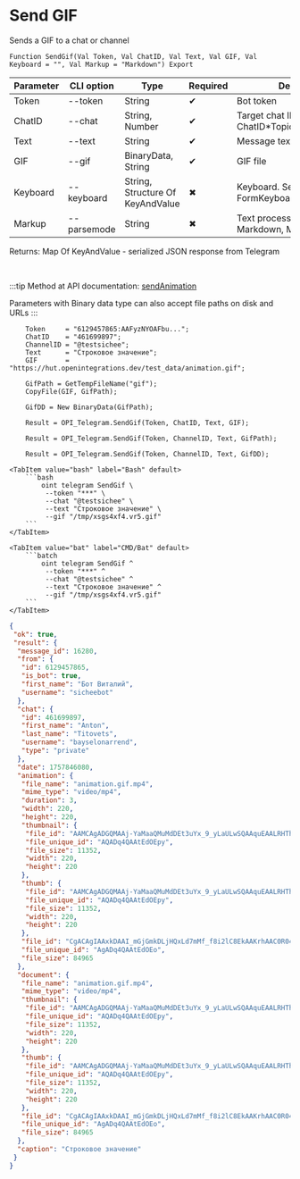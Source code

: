 ﻿---
sidebar_position: 6
description: Send GIF and other functions to work with Telegram in the Open Integration Package, a free open-source integration library for 1C:Enterprise 8, OneScript and CLI
keywords: [1C, 1С, 1С:Enterprise, 1С:Enterprise 8.3, API, Integration, Services, Exchange, OneScript, CLI, Telegram]
---


# Send GIF
 Sends a GIF to a chat or channel



`Function SendGif(Val Token, Val ChatID, Val Text, Val GIF, Val Keyboard = "", Val Markup = "Markdown") Export`

  | Parameter | CLI option | Type | Required | Description |
  |-|-|-|-|-|
  | Token | --token | String | &#x2714; | Bot token |
  | ChatID | --chat | String, Number | &#x2714; | Target chat ID or ChatID*TopicID |
  | Text | --text | String | &#x2714; | Message text |
  | GIF | --gif | BinaryData, String | &#x2714; | GIF file |
  | Keyboard | --keyboard | String, Structure Of KeyAndValue | &#x2716; | Keyboard. See FormKeyboardFromButtonArray |
  | Markup | --parsemode | String | &#x2716; | Text processing type (HTML, Markdown, MarkdownV2) |

  
  Returns:  Map Of KeyAndValue - serialized JSON response from Telegram

<br/>

:::tip
Method at API documentation: [sendAnimation](https://core.telegram.org/bots/api#sendanimation)

Parameters with Binary data type can also accept file paths on disk and URLs
:::
<br/>



```bsl title="1C:Enterprise/OneScript code example"
    Token     = "6129457865:AAFyzNYOAFbu...";
    ChatID    = "461699897";
    ChannelID = "@testsichee";
    Text      = "Строковое значение";
    GIF       = "https://hut.openintegrations.dev/test_data/animation.gif";

    GifPath = GetTempFileName("gif");
    CopyFile(GIF, GifPath);

    GifDD = New BinaryData(GifPath);

    Result = OPI_Telegram.SendGif(Token, ChatID, Text, GIF);

    Result = OPI_Telegram.SendGif(Token, ChannelID, Text, GifPath);

    Result = OPI_Telegram.SendGif(Token, ChannelID, Text, GifDD);
```
 

 <Tabs>
  
    <TabItem value="bash" label="Bash" default>
        ```bash
            oint telegram SendGif \
             --token "***" \
             --chat "@testsichee" \
             --text "Строковое значение" \
             --gif "/tmp/xsgs4xf4.vr5.gif"
        ```
    </TabItem>
  
    <TabItem value="bat" label="CMD/Bat" default>
        ```batch
            oint telegram SendGif ^
             --token "***" ^
             --chat "@testsichee" ^
             --text "Строковое значение" ^
             --gif "/tmp/xsgs4xf4.vr5.gif"
        ```
    </TabItem>
</Tabs>


```json title="Result"
{
 "ok": true,
 "result": {
  "message_id": 16280,
  "from": {
   "id": 6129457865,
   "is_bot": true,
   "first_name": "Бот Виталий",
   "username": "sicheebot"
  },
  "chat": {
   "id": 461699897,
   "first_name": "Anton",
   "last_name": "Titovets",
   "username": "bayselonarrend",
   "type": "private"
  },
  "date": 1757846080,
  "animation": {
   "file_name": "animation.gif.mp4",
   "mime_type": "video/mp4",
   "duration": 3,
   "width": 220,
   "height": 220,
   "thumbnail": {
    "file_id": "AAMCAgADGQMAAj-YaMaaQMuMdDEt3uYx_9_yLaULwSQAAquEAALRHThKDRf5_B-GkNEBAAdtAAM2BA",
    "file_unique_id": "AQADq4QAAtEdOEpy",
    "file_size": 11352,
    "width": 220,
    "height": 220
   },
   "thumb": {
    "file_id": "AAMCAgADGQMAAj-YaMaaQMuMdDEt3uYx_9_yLaULwSQAAquEAALRHThKDRf5_B-GkNEBAAdtAAM2BA",
    "file_unique_id": "AQADq4QAAtEdOEpy",
    "file_size": 11352,
    "width": 220,
    "height": 220
   },
   "file_id": "CgACAgIAAxkDAAI_mGjGmkDLjHQxLd7mMf_f8i2lC8EkAAKrhAAC0R04Sg0X-fwfhpDRNgQ",
   "file_unique_id": "AgADq4QAAtEdOEo",
   "file_size": 84965
  },
  "document": {
   "file_name": "animation.gif.mp4",
   "mime_type": "video/mp4",
   "thumbnail": {
    "file_id": "AAMCAgADGQMAAj-YaMaaQMuMdDEt3uYx_9_yLaULwSQAAquEAALRHThKDRf5_B-GkNEBAAdtAAM2BA",
    "file_unique_id": "AQADq4QAAtEdOEpy",
    "file_size": 11352,
    "width": 220,
    "height": 220
   },
   "thumb": {
    "file_id": "AAMCAgADGQMAAj-YaMaaQMuMdDEt3uYx_9_yLaULwSQAAquEAALRHThKDRf5_B-GkNEBAAdtAAM2BA",
    "file_unique_id": "AQADq4QAAtEdOEpy",
    "file_size": 11352,
    "width": 220,
    "height": 220
   },
   "file_id": "CgACAgIAAxkDAAI_mGjGmkDLjHQxLd7mMf_f8i2lC8EkAAKrhAAC0R04Sg0X-fwfhpDRNgQ",
   "file_unique_id": "AgADq4QAAtEdOEo",
   "file_size": 84965
  },
  "caption": "Строковое значение"
 }
}
```
